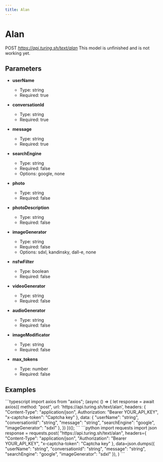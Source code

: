 ```yaml
---
title: Alan
---
```


# Alan
POST *https://api.turing.sh/text/alan*
<Warning>This model is unfinished and is not working yet.</Warning>

## Parameters


- **userName**
  - Type: string
  - Required: true

- **conversationId**
  - Type: string
  - Required: true

- **message**
  - Type: string
  - Required: true

- **searchEngine**
  - Type: string
  - Required: false
  - Options: google, none

- **photo**
  - Type: string
  - Required: false

- **photoDescription**
  - Type: string
  - Required: false

- **imageGenerator**
  - Type: string
  - Required: false
  - Options: sdxl, kandinsky, dall-e, none

- **nsfwFilter**
  - Type: boolean
  - Required: false

- **videoGenerator**
  - Type: string
  - Required: false

- **audioGenerator**
  - Type: string
  - Required: false

- **imageModificator**
  - Type: string
  - Required: false

- **max_tokens**
  - Type: number
  - Required: false

## Examples

<CodeGroup title="Alan example">
  ```typescript
  import axios from "axios";
  (async () => {
    let response = await axios({
      method: "post",
      url: 'https://api.turing.sh/text/alan',
      headers: {
        "Content-Type": "application/json",
        Authorization: "Bearer YOUR_API_KEY",
        "x-captcha-token": "Captcha key"
      },
      data: {
  "userName": "string",
  "conversationId": "string",
  "message": "string",
  "searchEngine": "google",
  "imageGenerator": "sdxl"
},
    })
  })();
  ```
  ```python
  import requests
  import json
  response = requests.post(
    "https://api.turing.sh/text/alan",
    headers={
      "Content-Type": "application/json",
      "Authorization": "Bearer YOUR_API_KEY",
      "x-captcha-token": "Captcha key"
    },
    data=json.dumps({
  "userName": "string",
  "conversationId": "string",
  "message": "string",
  "searchEngine": "google",
  "imageGenerator": "sdxl"
}),
  )
  ```
</CodeGroup>